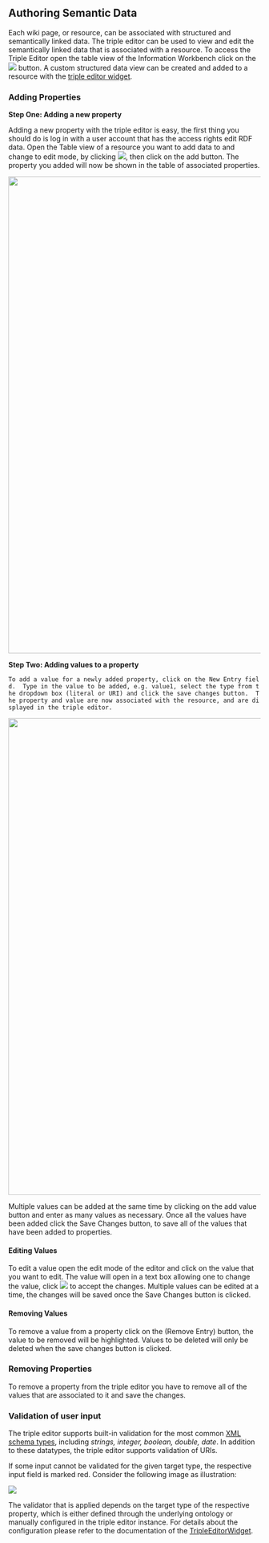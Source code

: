 == Authoring Semantic Data ==
Each wiki page, or resource, can be associated with structured and semantically linked data.  The triple editor can be used to view and edit the semantically linked data that is associated with a resource.  To access the Triple Editor open the table view of the Information Workbench  click on the <img src="../images/navigation/table_hover.png" /> button.  A custom structured data view can be created and added to a resource with the [[Help:TripleEditorWidget | triple editor widget]].

=== Adding Properties ===

'''Step One: Adding a new property'''

Adding a new property with the triple editor is easy, the first thing you should do is log in with a user account that has the access rights edit RDF data.  Open the Table view of a resource you want to add data to and change to edit mode, by clicking <img src="../images/help/TE-edit.png" />, then click on the add button.  The property you added will now be shown in the table of associated properties.


<img src="../images/help/TE-propertyAdded.png" width="950px" />


'''Step Two: Adding values to a property'''

 To add a value for a newly added property, click on the New Entry field.  Type in the value to be added, e.g. value1, select the type from the dropdown box (literal or URI) and click the save changes button.  The property and value are now associated with the resource, and are displayed in the triple editor.


<img src="../images/help/TE-valueAdded.png" width="950px" />  


Multiple values can be added at the same time by clicking on the add value button and enter as many values as necessary.  Once all the values have been added click the Save Changes button, to save all of the values that have been added to properties.

==== Editing Values ====

To edit a value open the edit mode of the editor and click on the value that you want to edit.  The value will open in a text box allowing one to change the value, click <img src="../images/help/accept.png" /> to accept the changes.  Multiple values can be edited at a time, the changes will be saved once the Save Changes button is clicked.

==== Removing Values ====
To remove a value from a property click on the (Remove Entry) button, the value to be removed will be highlighted.  Values to be deleted will only be deleted when the save changes button is clicked.

=== Removing Properties ===

To remove a property from the triple editor you have to remove all of the values that are associated to it and save the changes.

=== Validation of user input ===

The triple editor supports built-in validation for the most common [http://www.w3.org/TR/xmlschema11-2/#built-in-datatypes XML schema types], including ''strings, integer, boolean, double, date''. In addition to these datatypes, the triple editor supports validation of URIs. 

If some input cannot be validated for the given target type, the respective input field is marked red. Consider the following image as illustration:

<img src="../images/help/TE-validation.png" />

The validator that is applied depends on the target type of the respective property, which is either defined through the underlying ontology or manually configured in the triple editor instance. For details about the configuration please refer to the documentation of the [[Help:TripleEditorWidget| TripleEditorWidget]].